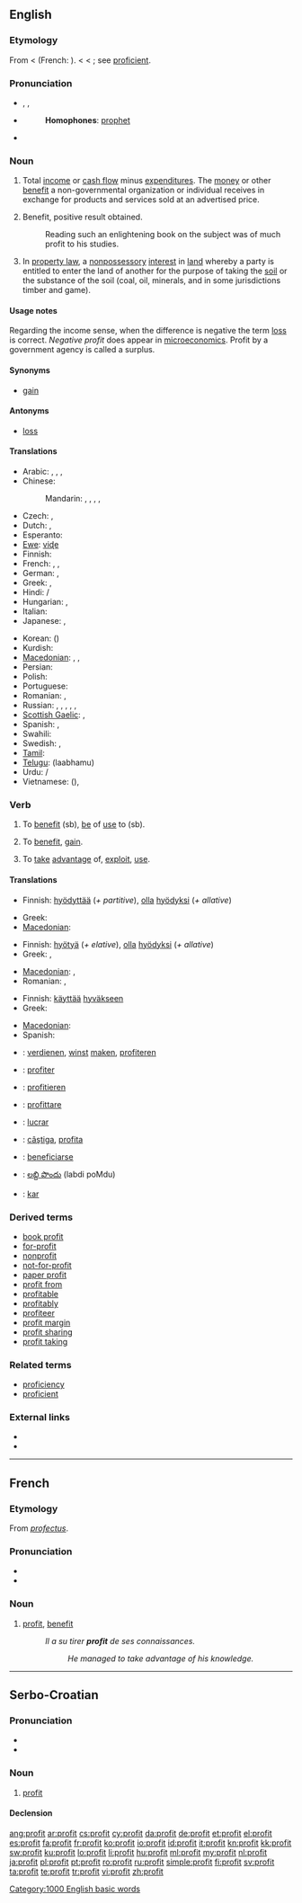 {{wikipedia}}
{{also|Profit}}
==English==

===Etymology===
From {{etyl|enm}} {{term|profit|lang=enm}} < {{etyl|fro}} {{term|profit|lang=fro}} (French: {{term|lang=fr|profit}}). < {{etyl|la}} {{term|profectus||advance, progress, growth, increase, profit}} < {{term|proficere||to go forward, advance, make progress, be profitable or useful}}; see [[proficient]].

===Pronunciation===
* {{enPR|prŏf'it}}, {{IPA|/ˈprɒfət/}}, {{SAMPA|/"prQf@t/}}
* {{audio|en-us-profit.ogg|Audio (US)}}
*: '''Homophones''': [[prophet]]
* {{rhymes|ɒfɪt}}

===Noun===
{{en-noun}}

# Total [[income]] or [[cash flow]] minus [[expenditure]]s. The [[money]] or other [[benefit]] a non-governmental organization or individual receives in exchange for products and services sold at an advertised price.
# {{dated|literary}} Benefit, positive result obtained.
#: Reading such an enlightening book on the subject was of much profit to his studies.
# {{legal}} In [[property law]], a [[nonpossessory]] [[interest]] in [[land]] whereby a party is entitled to enter the land of another for the purpose of taking the [[soil]] or the substance of the soil (coal, oil, minerals, and in some jurisdictions timber and game).

====Usage notes====
Regarding the income sense, when the difference is negative the term [[loss]] is correct.  ''Negative profit'' does appear in [[microeconomics]].
Profit by a government agency is called a surplus.

====Synonyms====
* [[gain]]

====Antonyms====
* [[loss]]

====Translations====
{{trans-top|benefit}}
* Arabic: {{t|ar|ربح|m|tr=ribH|sc=Arab}}, {{t|ar|مكسب|m|tr=máksab|sc=Arab}}, {{t|ar|فائدة|f|tr=faa'ida|sc=Arab}}, {{t|ar|نفع|m|tr=nafH|sc=Arab}}
* Chinese:
*: Mandarin: {{t|cmn|贏利|sc=Hani}},  {{t|cmn|赢利|tr=yínglì|sc=Hani}},  {{t-|cmn|利潤|sc=Hani}},  {{t-|cmn|利润|tr=lìrùn|sc=Hani}},  {{t-|cmn|利益|tr=lìyì|sc=Hani}}
* Czech: {{t-|cs|zisk|m}}, {{t-|cs|prospěch|m}}
* Dutch: {{t+|nl|profijt|n}}, {{t+|nl|winst|f}}
* Esperanto: {{t+|eo|profito|xs=Esperanto}}
* [[Ewe]]: [[viɖe]]
* Finnish: {{t-|fi|tuotto}}
* French: {{t+|fr|profit|m}}, {{t+|fr|gain|m}}, {{t+|fr|bénéfice|m}}
* German: {{t+|de|Gewinn|m}}, {{t+|de|Profit|m}}
* Greek: {{t+|el|κέρδος|n|tr=kérdos}}, {{t+|el|όφελος|n|tr=ófelos}}
* Hindi: {{t|hi|फ़ायदा|m|tr=fāydā|sc=Deva}} / {{t|hi|फ़ाइदा|m|tr=fā'idā|sc=Deva}}
* Hungarian: {{t+|hu|haszon}}, {{t+|hu|profit}}
* Italian: {{t+|it|profitto|m}}
* Japanese: {{t+|ja|利益|tr=りえき, rieki}},  {{t-|ja|利潤|tr=りじゅん, rijun}}
{{trans-mid}}
* Korean: {{t|ko|이익|tr=iik|sc=Kore}} ({{t|ko|利益|sc=Kore}})
* Kurdish: {{ku-Arab|[[قازانج]]}}
* [[Macedonian]]: {{t|mk|заработка|f|tr=zarábotka}},  {{t|mk|добивка|f|tr=dóbivka}},  {{t-|mk|профит|m|tr=prófit}}
* Persian: {{t|fa|فایده|tr=fâyede|sc=fa-Arab}}
* Polish: {{t+|pl|zysk|m}}
* Portuguese: {{t+|pt|lucro|m}}
* Romanian: {{t+|ro|câştig|n}}, {{t+|ro|profit|f}}
* Russian: {{t|ru|прибыль|f|tr=príbyl’}}, {{t|ru|выгода|f|tr=výgoda}},  {{t+|ru|доход|m|tr=doxód}},  {{t|ru|нажива|f|tr=nažíva}},  {{t+|ru|польза|tr=pól'za}},  {{qualifier|obsolete}} {{t+|ru|профит|m|tr=profít}}
* [[Scottish Gaelic]]: {{t-|gd|math|m|xs=Scottish Gaelic}}, {{t|gd|prothaid|f}}
* Spanish: {{t-|es|ganancia|f}}, {{t+|es|beneficio|m}}
* Swahili: {{t+|sw|dahili|xs=Swahili}}
* Swedish: {{t+|sv|vinst}}, {{t|sv|förtjänst}}
* [[Tamil]]: {{t|ta|labam|xs=Tamil}}
* [[Telugu]]: {{t|te|లాభము}} (laabhamu)
* Urdu: {{t|ur|فایدہ|m|tr=fāyda|sc=ur-Arab}} / {{t|ur|فائدہ|m|tr=fā'ida|sc=ur-Arab}}
* Vietnamese: {{t|vi|lợi ích}} ({{t|vi|利益}}), {{t|vi|lợi}}
{{trans-bottom}}

===Verb===
{{en-verb}}

# {{transitive}} To [[benefit]] (sb), [[be]] of [[use]] to (sb).
# {{context|intransitive|construed with '''from'''}} To [[benefit]], [[gain]].
# {{context|intransitive|construed with '''from'''}} To [[take]] [[advantage]] of, [[exploit]], [[use]].

====Translations====
{{trans-top|To benefit, be of use to}}
* Finnish: [[hyödyttää]] (''+ partitive''), [[olla#Finnish|olla]] [[hyöty|hyödyksi]] (''+ allative'')
{{trans-mid}}
* Greek: {{t|el|ευεργετώ|tr=evergetó}}
* [[Macedonian]]: {{t|mk|користи|tr=kóristi}}
{{trans-bottom}}

{{trans-top|To benefit, gain}}
* Finnish: [[hyötyä]] (''+ elative''), [[olla#Finnish|olla]] [[hyöty|hyödyksi]] (''+ allative'')
* Greek: {{t+|el|κερδίζω|tr=kerdízo}}, {{t+|el|ωφελούμαι|tr=ofeloúmai}}
{{trans-mid}}
* [[Macedonian]]: {{t|mk|искористува|tr=iskorístuva}},  {{t|mk|ќарува|tr=ḱáruva}}
* Romanian: {{t|ro|profita}}, {{t|ro|beneficia}}
{{trans-bottom}}

{{trans-top|To take advantage of, exploit, use}}
* Finnish: [[käyttää]] [[hyvä|hyväkse]][[-en#Finnish|en]]
* Greek: {{t+|el|κερδίζω|tr=kerdízo}}
{{trans-mid}}
* [[Macedonian]]: {{t|mk|искористува|tr=iskorístuva}}
* Spanish: {{t-|es|explotar}}
{{trans-bottom}}

{{checktrans-top}}
* {{ttbc|nl}}: [[verdienen]], [[winst]] [[maken]], [[profiteren]]
* {{ttbc|fr}}: [[profiter]]
* {{ttbc|de}}: [[profitieren]]
* {{ttbc|it}}: [[profittare]]
* {{ttbc|pt}}: [[lucrar]]
{{trans-mid}}
* {{ttbc|ro}}: [[câştiga]], [[profita]]
* {{ttbc|es}}: [[beneficiarse]]
* {{ttbc|te}}: [[లబ్ది పొందు]] (labdi poMdu)
* {{ttbc|tr}}: [[kar]]
{{trans-bottom}}

===Derived terms===
* [[book profit]]
* [[for-profit]]
* [[nonprofit]]
* [[not-for-profit]]
* [[paper profit]]
* [[profit from]]
* [[profitable]]
* [[profitably]]
* [[profiteer]]
* [[profit margin]]
* [[profit sharing]]
* [[profit taking]]

===Related terms===
* [[proficiency]]
* [[proficient]]

===External links===
* {{R:Webster 1913}}
* {{R:Century 1911}}

[[Category:1000 English basic words]]

----

==French==

===Etymology===
From {{etyl|la|fr}} ''[[profectus]]''.

===Pronunciation===
* {{IPA|/pʁɔ.fi/|lang=fr}}
* {{audio|Fr-profit.ogg|audio}}

===Noun===
{{fr-noun|m}}

# [[#Noun|profit]], [[benefit]]
#: ''Il a su tirer '''profit''' de ses connaissances.''
#:: ''He managed to take advantage of his knowledge.''

----

==Serbo-Croatian==

===Pronunciation===
* {{IPA|/prǒfiːt/|lang=sh}}
* {{hyphenation|pro|fit}}

===Noun===
{{sh-noun|g=m|head=pròfīt|r|профит|про̀фӣт}}

# [[#English|profit]]

====Declension====
{{sh-decl-noun
|pròfīt|profiti
|profíta|profita
|profitu|profitima
|profit|profite
|profite|profiti
|profitu|profitima
|profitom|profitima
}}

[[ang:profit]]
[[ar:profit]]
[[cs:profit]]
[[cy:profit]]
[[da:profit]]
[[de:profit]]
[[et:profit]]
[[el:profit]]
[[es:profit]]
[[fa:profit]]
[[fr:profit]]
[[ko:profit]]
[[io:profit]]
[[id:profit]]
[[it:profit]]
[[kn:profit]]
[[kk:profit]]
[[sw:profit]]
[[ku:profit]]
[[lo:profit]]
[[li:profit]]
[[hu:profit]]
[[ml:profit]]
[[my:profit]]
[[nl:profit]]
[[ja:profit]]
[[pl:profit]]
[[pt:profit]]
[[ro:profit]]
[[ru:profit]]
[[simple:profit]]
[[fi:profit]]
[[sv:profit]]
[[ta:profit]]
[[te:profit]]
[[tr:profit]]
[[vi:profit]]
[[zh:profit]]